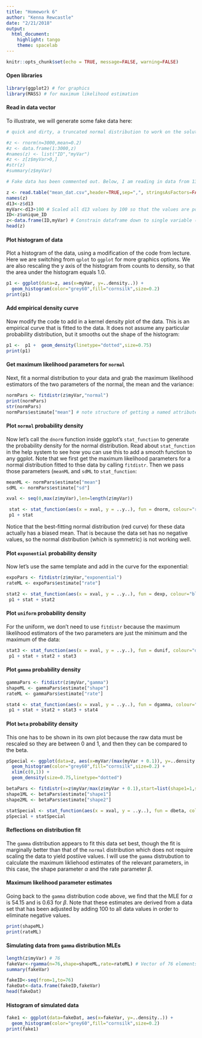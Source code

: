 ```yaml
---
title: "Homework 6"
author: "Kenna Rewcastle"
date: "2/21/2018"
output: 
  html_document: 
    highlight: tango
    theme: spacelab
---
```


```r
knitr::opts_chunk$set(echo = TRUE, message=FALSE, warning=FALSE)
```

#### Open libraries

```r
library(ggplot2) # for graphics
library(MASS) # for maximum likelihood estimation
```

#### Read in data vector

To illustrate, we will generate some fake data here:

```r
# quick and dirty, a truncated normal distribution to work on the solution set

#z <- rnorm(n=3000,mean=0.2)
#z <- data.frame(1:3000,z)
#names(z) <- list("ID","myVar")
#z <- z[z$myVar>0,]
#str(z)
#summary(z$myVar)

# Fake data has been commented out. Below, I am reading in data from 13C-PLFA project

z <- read.table("mean_dat.csv",header=TRUE,sep=",", stringsAsFactors=FALSE)
names(z)
d13<-z$d13
myVar<-d13+100 # Scaled all d13 values by 100 so that the values are positive, necessary for exponential and gamma distributions
ID<-z$unique_ID
z<-data.frame(ID,myVar) # Constrain dataframe down to single variable (scaled delta13) and an integer ID
head(z)
```

#### Plot histogram of data

Plot a histogram of the data, using a modification of the code from lecture. Here we are switching from `qplot` to `ggplot` for more graphics options. We are also rescaling the y axis of the histogram from counts to density, so that the area under the histogram equals 1.0.

```r
p1 <- ggplot(data=z, aes(x=myVar, y=..density..)) +
  geom_histogram(color="grey60",fill="cornsilk",size=0.2) 
print(p1)
```

#### Add empirical density curve

Now modify the code to add in a kernel density plot of the data. This is an empirical curve that is fitted to the data. It does not assume any particular probability distribution, but it smooths out the shape of the histogram:

```r
p1 <-  p1 +  geom_density(linetype="dotted",size=0.75)
print(p1)
```

#### Get maximum likelihood parameters for `normal`

Next, fit a normal distribution to your data and grab the maximum likelihood estimators of the two parameters of the normal, the mean and the variance:

```r
normPars <- fitdistr(z$myVar,"normal")
print(normPars)
str(normPars)
normPars$estimate["mean"] # note structure of getting a named attribute

```
#### Plot `normal` probability density

Now let's call the `dnorm` function inside ggplot's `stat_function` to generate the probability density for the normal distribution. Read about `stat_function` in the help system to see how you can use this to add a smooth function to any ggplot. Note that we first get the maximum likelihood parameters for a normal distribution fitted to thse data by calling `fitdistr`. Then we pass those parameters (`meanML` and `sdML` to `stat_function`:

```r

meanML <- normPars$estimate["mean"]
sdML <- normPars$estimate["sd"]

xval <- seq(0,max(z$myVar),len=length(z$myVar))

 stat <- stat_function(aes(x = xval, y = ..y..), fun = dnorm, colour="red", n = length(z$myVar), args = list(mean = meanML, sd = sdML))
 p1 + stat
```

Notice that the best-fitting normal distribution (red curve) for these data actually has a biased mean. That is because the data set has no negative values, so the normal distribution (which is symmetric) is not working well.

#### Plot `exponential` probability density

Now let's use the same template and add in the curve for the exponential:

```r
expoPars <- fitdistr(z$myVar,"exponential")
rateML <- expoPars$estimate["rate"]

stat2 <- stat_function(aes(x = xval, y = ..y..), fun = dexp, colour="blue", n = length(z$myVar), args = list(rate=rateML))
 p1 + stat + stat2
```

#### Plot `uniform` probability density

For the uniform, we don't need to use `fitdistr` because the maximum likelihood estimators of the two parameters are just the minimum and the maximum of the data:

```r
stat3 <- stat_function(aes(x = xval, y = ..y..), fun = dunif, colour="darkgreen", n = length(z$myVar), args = list(min=min(z$myVar), max=max(z$myVar)))
 p1 + stat + stat2 + stat3
```


#### Plot `gamma` probability density


```r
gammaPars <- fitdistr(z$myVar,"gamma")
shapeML <- gammaPars$estimate["shape"]
rateML <- gammaPars$estimate["rate"]

stat4 <- stat_function(aes(x = xval, y = ..y..), fun = dgamma, colour="brown", n = length(z$myVar), args = list(shape=shapeML, rate=rateML))
 p1 + stat + stat2 + stat3 + stat4
```


#### Plot `beta` probability density
This one has to be shown in its own plot because the raw data must be rescaled so they are between 0 and 1, and then they can be compared to the beta.

```r

pSpecial <- ggplot(data=z, aes(x=myVar/(max(myVar + 0.1)), y=..density..)) +
  geom_histogram(color="grey60",fill="cornsilk",size=0.2) + 
  xlim(c(0,1)) +
  geom_density(size=0.75,linetype="dotted")

betaPars <- fitdistr(x=z$myVar/max(z$myVar + 0.1),start=list(shape1=1,shape2=2),"beta")
shape1ML <- betaPars$estimate["shape1"]
shape2ML <- betaPars$estimate["shape2"]

statSpecial <- stat_function(aes(x = xval, y = ..y..), fun = dbeta, colour="orchid", n = length(z$myVar), args = list(shape1=shape1ML,shape2=shape2ML))
pSpecial + statSpecial
```


#### Reflections on distribution fit

The `gamma` distribution appears to fit this data set best, though the fit is marginally better than that of the `normal` distribution which does not require scaling the data to yield postiive values. I will use the `gamma` distrubution to calculate the maximum likliehood estimates of the relevant parameters, in this case, the shape parameter $\alpha$ and the rate parameter $\beta$.

#### Maximum likelihood parameter estimates

Going back to the `gamma` distribution code above, we find that the MLE for $\alpha$ is 54.15 and is 0.63 for $\beta$. Note that these estimates are derived from a data set that has been adjusted by adding 100 to all data values in order to eliminate negative values.

```r
print(shapeML)
print(rateML)
```

#### Simulating data from `gamma` distribution MLEs

```r
length(z$myVar) # 76
fakeVar<-rgamma(n=76,shape=shapeML,rate=rateML) # Vector of 76 elements drawn from gamma distribution with the same shape and rate parameters as original data.
summary(fakeVar)

fakeID<-seq(from=1,to=76)
fakeDat<-data.frame(fakeID,fakeVar)
head(fakeDat)
```

#### Histogram of simulated data

```r
fake1 <- ggplot(data=fakeDat, aes(x=fakeVar, y=..density..)) +
  geom_histogram(color="grey60",fill="cornsilk",size=0.2) 
print(fake1)
```

